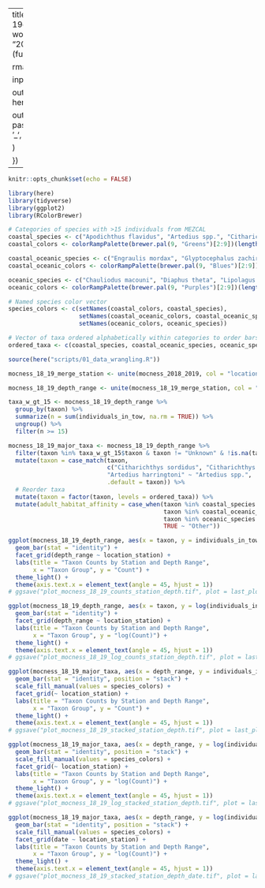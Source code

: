 ---
title: "mocness18-19explore"
output: word_document
date: "2025-07-30"
knit: (function(input, encoding) {

  rmarkdown::render(

    input,

    output_dir = here::here("output"),

    output_file = paste0(xfun::sans_ext(input), '_', Sys.Date(), '.html')

    )

  })
  ---

```r
knitr::opts_chunk$set(echo = FALSE)
```

```r
library(here)
library(tidyverse)
library(ggplot2)
library(RColorBrewer)
```

```r
# Categories of species with >15 individuals from MEZCAL
coastal_species <- c("Apodichthus flavidus", "Artedius spp.", "Citharichthys spp.", "Cottidae", "Isopsetta isolepis", "Liparis fucensis", "Ophiodon elongatus", "Parophrys vetulus", "Psettichthys melanostictus", "Sebastes spp.", "Xiphister atrophurpureus")
coastal_colors <- colorRampPalette(brewer.pal(9, "Greens")[2:9])(length(coastal_species))

coastal_oceanic_species <- c("Engraulis mordax", "Glyptocephalus zachirus", "Lestidiops ringens", "Lyopsetta exilis")
coastal_oceanic_colors <- colorRampPalette(brewer.pal(9, "Blues")[2:9])(length(coastal_oceanic_species))

oceanic_species <- c("Chauliodus macouni", "Diaphus theta", "Lipolagus ochotensis", "Myctophidae", "Protomyctophum crockeri", "Stenobrachius leucopsarus", "Tarletonbeania crenularis")
oceanic_colors <- colorRampPalette(brewer.pal(9, "Purples")[2:9])(length(oceanic_species))

# Named species color vector
species_colors <- c(setNames(coastal_colors, coastal_species),
                    setNames(coastal_oceanic_colors, coastal_oceanic_species),
                    setNames(oceanic_colors, oceanic_species))

# Vector of taxa ordered alphabetically within categories to order bars and figure legends
ordered_taxa <- c(coastal_species, coastal_oceanic_species, oceanic_species)

```

```r
source(here("scripts/01_data_wrangling.R"))
```

```r
mocness_18_19_merge_station <- unite(mocness_2018_2019, col = "location_station", location, station, sep="_", remove = TRUE)

mocness_18_19_depth_range <- unite(mocness_18_19_merge_station, col = "depth_range", minimum_depth_m, maximum_depth_m, sep="-", remove = TRUE)
```

```r
taxa_w_gt_15 <- mocness_18_19_depth_range %>%
  group_by(taxon) %>%
  summarize(n = sum(individuals_in_tow, na.rm = TRUE)) %>%
  ungroup() %>%
  filter(n >= 15)

mocness_18_19_major_taxa <- mocness_18_19_depth_range %>%
  filter(taxon %in% taxa_w_gt_15$taxon & taxon != "Unknown" & !is.na(taxon) & taxon != "Damaged") %>%
  mutate(taxon = case_match(taxon, 
                            c("Citharichthys sordidus", "Citharichthys stigmaeus") ~ "Citharichthys spp.",
                            "Artedius harringtoni" ~ "Artedius spp.",
                            .default = taxon)) %>%
  # Reorder taxa
  mutate(taxon = factor(taxon, levels = ordered_taxa)) %>%
  mutate(adult_habitat_affinity = case_when(taxon %in% coastal_species ~ "Coastal",
                                            taxon %in% coastal_oceanic_species ~ "Coastal-oceanic",
                                            taxon %in% oceanic_species ~ "Oceanic",
                                            TRUE ~ "Other"))
```

```r
ggplot(mocness_18_19_depth_range, aes(x = taxon, y = individuals_in_tow)) +
  geom_bar(stat = "identity") +
  facet_grid(depth_range ~ location_station) +
  labs(title = "Taxon Counts by Station and Depth Range",
       x = "Taxon Group", y = "Count") +
  theme_light() +
  theme(axis.text.x = element_text(angle = 45, hjust = 1))
# ggsave("plot_mocness_18_19_counts_station_depth.tif", plot = last_plot(), device = "tiff", path=here("output"), width = 36, height = 6, units = "in", dpi = 300)

ggplot(mocness_18_19_depth_range, aes(x = taxon, y = log(individuals_in_tow))) +
  geom_bar(stat = "identity") +
  facet_grid(depth_range ~ location_station) +
  labs(title = "Taxon Counts by Station and Depth Range",
       x = "Taxon Group", y = "log(Count)") +
  theme_light() +
  theme(axis.text.x = element_text(angle = 45, hjust = 1))
# ggsave("plot_mocness_18_19_log_counts_station_depth.tif", plot = last_plot(), device = "tiff", path=here("output"), width = 36, height = 6, units = "in", dpi = 300)
```

```r
ggplot(mocness_18_19_major_taxa, aes(x = depth_range, y = individuals_in_tow, fill = taxon)) +
  geom_bar(stat = "identity", position = "stack") +
  scale_fill_manual(values = species_colors) +
  facet_grid(~ location_station) +
  labs(title = "Taxon Counts by Station and Depth Range",
       x = "Taxon Group", y = "Count") +
  theme_light() +
  theme(axis.text.x = element_text(angle = 45, hjust = 1))
# ggsave("plot_mocness_18_19_stacked_station_depth.tif", plot = last_plot(), device = "tiff", path=here("output"), width = 15, height = 6, units = "in", dpi = 300)

ggplot(mocness_18_19_major_taxa, aes(x = depth_range, y = log(individuals_in_tow), fill = taxon)) +
  geom_bar(stat = "identity", position = "stack") +
  scale_fill_manual(values = species_colors) +
  facet_grid(~ location_station) +
  labs(title = "Taxon Counts by Station and Depth Range",
       x = "Taxon Group", y = "log(Count)") +
  theme_light() +
  theme(axis.text.x = element_text(angle = 45, hjust = 1))
# ggsave("plot_mocness_18_19_log_stacked_station_depth.tif", plot = last_plot(), device = "tiff", path=here("output"), width = 15, height = 6, units = "in", dpi = 300)

ggplot(mocness_18_19_major_taxa, aes(x = depth_range, y = log(individuals_in_tow), fill = taxon)) +
  geom_bar(stat = "identity", position = "stack") +
  scale_fill_manual(values = species_colors) +
  facet_grid(date ~ location_station) +
  labs(title = "Taxon Counts by Station and Depth Range",
       x = "Taxon Group", y = "log(Count)") +
  theme_light() +
  theme(axis.text.x = element_text(angle = 45, hjust = 1))
# ggsave("plot_mocness_18_19_stacked_station_depth_date.tif", plot = last_plot(), device = "tiff", path=here("output"), width = 15, height = 15, units = "in", dpi = 300)
```

